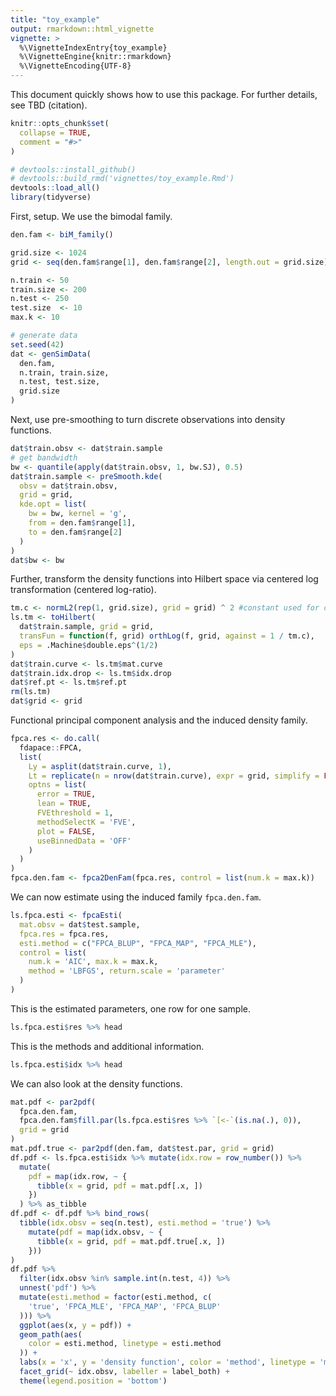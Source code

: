 ```yaml
---
title: "toy_example"
output: rmarkdown::html_vignette
vignette: >
  %\VignetteIndexEntry{toy_example}
  %\VignetteEngine{knitr::rmarkdown}
  %\VignetteEncoding{UTF-8}
---
```


This document quickly shows how to use this package. For further details, see TBD (citation).

```r
knitr::opts_chunk$set(
  collapse = TRUE,
  comment = "#>"
)
```

```r
# devtools::install_github()
# devtools::build_rmd('vignettes/toy_example.Rmd')
devtools::load_all()
library(tidyverse)
```

First, setup. We use the bimodal family.
```r
den.fam <- biM_family()

grid.size <- 1024
grid <- seq(den.fam$range[1], den.fam$range[2], length.out = grid.size)

n.train <- 50
train.size <- 200
n.test <- 250
test.size  <- 10
max.k <- 10

# generate data
set.seed(42)
dat <- genSimData(
  den.fam,
  n.train, train.size,
  n.test, test.size,
  grid.size
)
```

Next, use pre-smoothing to turn discrete observations into density functions.
```r
dat$train.obsv <- dat$train.sample
# get bandwidth
bw <- quantile(apply(dat$train.obsv, 1, bw.SJ), 0.5)
dat$train.sample <- preSmooth.kde(
  obsv = dat$train.obsv,
  grid = grid,
  kde.opt = list(
    bw = bw, kernel = 'g',
    from = den.fam$range[1],
    to = den.fam$range[2]
  )
)
dat$bw <- bw
```

Further, transform the density functions into Hilbert space via centered log transformation (centered log-ratio).
```r
tm.c <- normL2(rep(1, grid.size), grid = grid) ^ 2 #constant used for centering
ls.tm <- toHilbert(
  dat$train.sample, grid = grid, 
  transFun = function(f, grid) orthLog(f, grid, against = 1 / tm.c),
  eps = .Machine$double.eps^(1/2)
)
dat$train.curve <- ls.tm$mat.curve
dat$train.idx.drop <- ls.tm$idx.drop
dat$ref.pt <- ls.tm$ref.pt
rm(ls.tm)
dat$grid <- grid
```

Functional principal component analysis and the induced density family.
```r
fpca.res <- do.call(
  fdapace::FPCA,
  list(
    Ly = asplit(dat$train.curve, 1),
    Lt = replicate(n = nrow(dat$train.curve), expr = grid, simplify = FALSE),
    optns = list(
      error = TRUE,
      lean = TRUE,
      FVEthreshold = 1,
      methodSelectK = 'FVE',
      plot = FALSE,
      useBinnedData = 'OFF'
    )
  )
)
fpca.den.fam <- fpca2DenFam(fpca.res, control = list(num.k = max.k))
```

We can now estimate using the induced family `fpca.den.fam`.
```r
ls.fpca.esti <- fpcaEsti(
  mat.obsv = dat$test.sample,
  fpca.res = fpca.res,
  esti.method = c("FPCA_BLUP", "FPCA_MAP", "FPCA_MLE"),
  control = list(
    num.k = 'AIC', max.k = max.k,
    method = 'LBFGS', return.scale = 'parameter'
  )
)
```
This is the estimated parameters, one row for one sample.
```r
ls.fpca.esti$res %>% head
```
This is the methods and additional information.
```r
ls.fpca.esti$idx %>% head
```

We can also look at the density functions.
```r
mat.pdf <- par2pdf(
  fpca.den.fam, 
  fpca.den.fam$fill.par(ls.fpca.esti$res %>% `[<-`(is.na(.), 0)),
  grid = grid
)
mat.pdf.true <- par2pdf(den.fam, dat$test.par, grid = grid)
df.pdf <- ls.fpca.esti$idx %>% mutate(idx.row = row_number()) %>% 
  mutate(
    pdf = map(idx.row, ~ {
      tibble(x = grid, pdf = mat.pdf[.x, ])
    })
  ) %>% as_tibble
df.pdf <- df.pdf %>% bind_rows(
  tibble(idx.obsv = seq(n.test), esti.method = 'true') %>% 
    mutate(pdf = map(idx.obsv, ~ {
      tibble(x = grid, pdf = mat.pdf.true[.x, ])
    }))
)
df.pdf %>% 
  filter(idx.obsv %in% sample.int(n.test, 4)) %>% 
  unnest('pdf') %>% 
  mutate(esti.method = factor(esti.method, c(
    'true', 'FPCA_MLE', 'FPCA_MAP', 'FPCA_BLUP'
  ))) %>% 
  ggplot(aes(x, y = pdf)) +
  geom_path(aes(
    color = esti.method, linetype = esti.method
  )) +
  labs(x = 'x', y = 'density function', color = 'method', linetype = 'method') +
  facet_grid(~ idx.obsv, labeller = label_both) +
  theme(legend.position = 'bottom')
```

